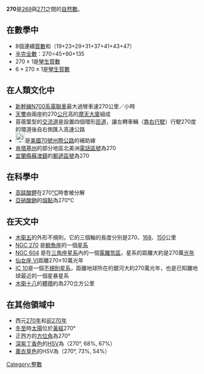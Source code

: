 {{Unreferenced|time=2020-12-02T17:47:53+00:00}}
{{noteTA|G1=Math}}
{{整数
| 质因数分解 =<math>2 \times 3^3 \times 5</math> 
| 罗马数字 = CCLXX
}}
'''270'''是[[269|269]]與[[271|271]]之間的[[自然數|自然數]]。

== 在數學中 ==
{{數字性質|use math=yes}}
*8個連續[[質數|質數]]和（19+23+29+31+37+41+43+47）
*[[半完全數|半完全數]]：270=45+90+135
*<math>270 \pm 1</math>是[[孿生質數|孿生質數]]
*<math>6 \times 270 \pm 1</math>是[[孿生質數|孿生質數]]

== 在人類文化中 ==
*[[新幹線N700系電聯車|新幹線N700系電聯車]]最大過彎車速270公里／小時
*[[天璽_(香港)|天璽]]由兩座約270[[公尺|公尺]]高的[[摩天大廈|摩天大廈]]組成
*苜蓿葉型的[[交流道|交流道]]是設置四個環形[[匝道|匝道]]，讓左轉車輛（[[道路通行方向|靠右行駛]]）行駛270度的環道後自右側匯入高速公路
*[[File:i-270.svg|25px]]是[[美國|美國]][[70號州際公路|70號州際公路]]的補助線
*[[肯塔基州|肯塔基州]]的部分地區北美洲[[電話區號|電話區號]]為270
*[[宜蘭縣|宜蘭縣]][[蘇澳鎮_(臺灣)|蘇澳鎮]]的[[郵遞區號|郵遞區號]]為270

== 在科學中 ==
*[[高錳酸鉀|高錳酸鉀]]在270[[℃|℃]]時會被分解
*[[亞硝酸鈉|亞硝酸鈉]]的[[熔點|熔點]]為270°C

== 在天文中 ==
*[[木衛五|木衛五]]的外形不規則，它的三個軸的長度分別是270、[[168|168]]、[[150|150]]公里
*[[NGC_270|NGC 270]] 是[[鯨魚座|鯨魚座]]的一個[[星系|星系]]
*[[NGC_604|NGC 604]] 是在[[三角座星系|三角座星系]]內的一個[[電離氫區|電離氫區]]，星系的距離大約是270萬[[光年|光年]]
*[[仙女座_Ⅵ|仙女座 Ⅵ]]距離270±10萬光年
*[[IC_10|IC 10]]是一個[[不規則星系|不規則星系]]，距離地球所在的銀河大約270萬光年，也是已知離地球最近的一個星暴星系
*[[木衛十八|木衛十八]]的[[體積|體積]]約為270立方公里

== 在其他領域中 ==
*西元[[270年|270年]]和[[前270年|前270年]]
*[[冬至|冬至]]時[[太陽|太陽]]位於[[黃經|黃經]]270°
*正西方的[[方位角|方位角]]為270°
*[[紫丁香色|深紫丁香色]]的[[HSV色彩屬性模式|HSV]]為（270°, 68%, 67%）
*[[薰衣草色|薰衣草色]]的HSV為（270°, 73%, 54%）

[[Category:整數|Category:整數]]